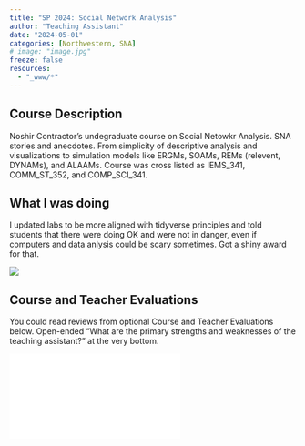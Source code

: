 ```yaml
---
title: "SP 2024: Social Network Analysis"
author: "Teaching Assistant"
date: "2024-05-01"
categories: [Northwestern, SNA]
# image: "image.jpg"
freeze: false
resources: 
  - "_www/*"
---
```


## Course Description

Noshir Contractor's undegraduate course on Social Netowkr Analysis. SNA stories and anecdotes. From simplicity of descriptive analysis and visualizations to simulation models like ERGMs, SOAMs, REMs (relevent, DYNAMs), and ALAAMs. Course was cross listed as IEMS_341, COMM_ST_352, and COMP_SCI_341. 

## What I was doing

I updated labs to be more aligned with tidyverse principles and told students that there were doing OK and were not in danger, even if computers and data anlysis could be scary sometimes. Got a shiny award for that.

![](TA-award.jpg)

## Course and Teacher Evaluations

You could read reviews from optional Course and Teacher Evaluations below. Open-ended "What are the primary strengths and weaknesses of the teaching assistant?" at the very bottom.

::: embed-container
<iframe src="../../_www/CTEC/CTEC-2024-SP-SNA.pdf" style="border: 0.5px">

</iframe>
:::
